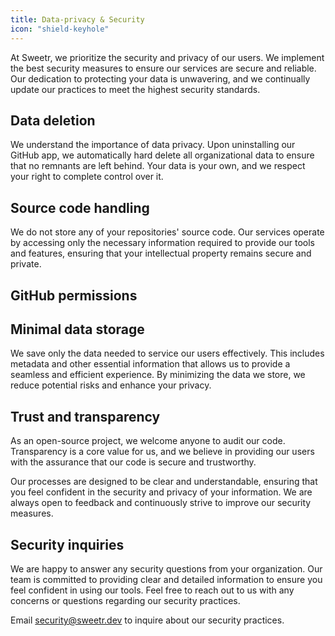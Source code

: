 ```yaml
---
title: Data-privacy & Security
icon: "shield-keyhole"
---
```



At Sweetr, we prioritize the security and privacy of our users. We implement the best security measures to ensure our services are secure and reliable. Our dedication to protecting your data is unwavering, and we continually update our practices to meet the highest security standards.

## Data deletion

We understand the importance of data privacy. Upon uninstalling our GitHub app, we automatically hard delete all organizational data to ensure that no remnants are left behind. Your data is your own, and we respect your right to complete control over it.

## Source code handling

We do not store any of your repositories' source code. Our services operate by accessing only the necessary information required to provide our tools and features, ensuring that your intellectual property remains secure and private.

## GitHub permissions

<GithubPermissions />

## Minimal data storage

We save only the data needed to service our users effectively. This includes metadata and other essential information that allows us to provide a seamless and efficient experience. By minimizing the data we store, we reduce potential risks and enhance your privacy.

## Trust and transparency

As an open-source project, we welcome anyone to audit our code. Transparency is a core value for us, and we believe in providing our users with the assurance that our code is secure and trustworthy.

Our processes are designed to be clear and understandable, ensuring that you feel confident in the security and privacy of your information. We are always open to feedback and continuously strive to improve our security measures.

## Security inquiries

We are happy to answer any security questions from your organization. Our team is committed to providing clear and detailed information to ensure you feel confident in using our tools. Feel free to reach out to us with any concerns or questions regarding our security practices.

<Info>Email security@sweetr.dev to inquire about our security practices.</Info>
